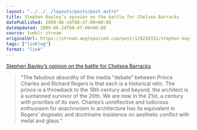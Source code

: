 ```yaml
---
layout: "../../../layouts/posts/post.astro"
title: Stephen Bayley’s opinion on the battle for Chelsea Barracks
datePublished: 2009-06-24T08:47:00+00:00
dateUpdated: 2009-06-24T08:47:00+00:00
source: tumblr stream
originalUrl: https://stream.anglepoised.com/post/129258331/stephen-bayleys-opinion-on-the-battle-for-chelsea
tags: ["linklog"]
format: "link"
---
```


[Stephen Bayley&#8217;s opinion on the battle for Chelsea Barracks][1]

> &ldquo;The fabulous absurdity of the media "debate&rdquo; between Prince Charles and Richard Rogers is that each is a historical relic. The prince is a throwback to the 18th century and beyond, the architect is a suntanned survivor of the 20th. We are now in the 21st, a century with priorities of its own. Charles&rsquo;s unreflective and ludicrous enthusiasm for anachronism in architecture has its equivalent in Rogers&rsquo; dogmatic and doctrinaire insistence on aesthetic conflict with metal and glass.&ldquo;

[1]: https://www.theguardian.com/artanddesign/2009/jun/21/stephen-bayley-chelsea-barracks

